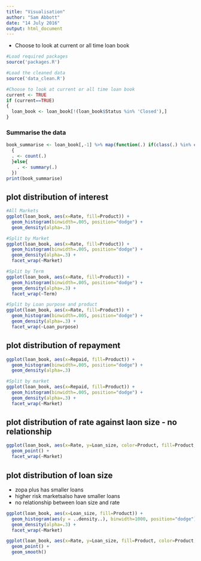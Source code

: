```yaml
---
title: "Visualisation"
author: "Sam Abbott"
date: "14 July 2016"
output: html_document
---
```


- Choose to look at current or all time loan book
```r
#Load required packages
source('packages.R')

#Load the cleaned data
source('data_clean.R')

#Choose to look at current or all time loan book
current <- TRUE
if (current==TRUE)
{
  loan_book <- loan_book[!(loan_book$Status %in% 'Closed'),]
}
```

### Summarise the data

```r


book_summarise <- loan_book[,-1] %>% map(function(.) if(class(.) %in% c('character'))
  {
  . <- count(.) 
  }else{
    . <- summary(.) 
  })
print(book_summarise)
```

## plot distribution of interest
```r
#All Markets
ggplot(loan_book, aes(x=Rate, fill=Product)) +
  geom_histogram(binwidth=.005, position="dodge") +
  geom_density(alpha=.3)

#Split by Market
ggplot(loan_book, aes(x=Rate, fill=Product)) +
  geom_histogram(binwidth=.005, position="dodge") +
  geom_density(alpha=.3) +
  facet_wrap(~Market)

#Split by Term
ggplot(loan_book, aes(x=Rate, fill=Product)) +
  geom_histogram(binwidth=.005, position="dodge") +
  geom_density(alpha=.3) +
  facet_wrap(~Term)

#Split by Loan purpose and product
ggplot(loan_book, aes(x=Rate, fill=Product)) +
  geom_histogram(binwidth=.005, position="dodge") +
  geom_density(alpha=.3) +
  facet_wrap(~Loan_purpose)
```

## plot distribution of repayment
```r
ggplot(loan_book, aes(x=Repaid, fill=Product)) +
  geom_histogram(binwidth=.005, position="dodge") +
  geom_density(alpha=.3) 

#Split by market
ggplot(loan_book, aes(x=Repaid, fill=Product)) +
  geom_histogram(binwidth=.005, position="dodge") +
  geom_density(alpha=.3) +
  facet_wrap(~Market)

```

## plot distribution of rate against laon size - no relationship
```r
ggplot(loan_book, aes(x=Rate, y=Loan_size, color=Product, fill=Product, shape=Product)) +
  geom_point() +
  facet_wrap(~Market)


```

## plot distribution of loan size
- zopa plus has smaller loans
- higher risk marketsalso have smaller loans
- no relationship between loan size and rate
```r
ggplot(loan_book, aes(x=Loan_size, fill=Product)) +
  geom_histogram(aes(y = ..density..), binwidth=1000, position="dodge") +
  geom_density(alpha=.3) +
  facet_wrap(~Market)

ggplot(loan_book, aes(x=Rate, y=Loan_size, fill=Product, color=Product, shape=Product)) +
  geom_point() +
  geom_smooth()
```